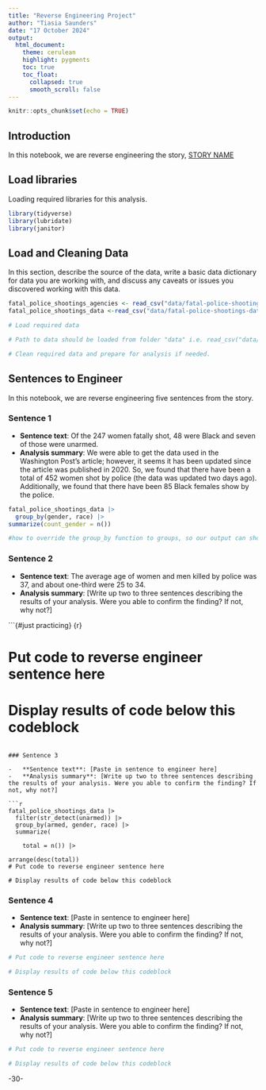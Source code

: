 ```yaml
---
title: "Reverse Engineering Project"
author: "Tiasia Saunders"
date: "17 October 2024"
output:
  html_document:
    theme: cerulean
    highlight: pygments
    toc: true
    toc_float:
      collapsed: true
      smooth_scroll: false
---
```


```r
knitr::opts_chunk$set(echo = TRUE)
```

## Introduction

In this notebook, we are reverse engineering the story, [STORY NAME](STORY%20URL)

## Load libraries

Loading required libraries for this analysis.

```r
library(tidyverse)
library(lubridate)
library(janitor)
```

## Load and Cleaning Data

In this section, describe the source of the data, write a basic data dictionary for data you are working with, and discuss any caveats or issues you discovered working with this data.

```r
fatal_police_shootings_agencies <- read_csv("data/fatal-police-shootings-agencies.csv") 
fatal_police_shootings_data <-read_csv("data/fatal-police-shootings-data.csv") 

# Load required data

# Path to data should be loaded from folder "data" i.e. read_csv("data/name_of_data.csv")

# Clean required data and prepare for analysis if needed. 


```

## Sentences to Engineer

In this notebook, we are reverse engineering five sentences from the story.

### Sentence 1

-   **Sentence text**: Of the 247 women fatally shot, 48 were Black and seven of those were unarmed.
-   **Analysis summary**: We were able to get the data used in the Washington Post's article; however, it seems it has been updated since the article was published in 2020. So, we found that there have been a total of 452 women shot by police (the data was updated two days ago). Additionally, we found that there have been 85 Black females show by the police.

```r
fatal_police_shootings_data |> 
  group_by(gender, race) |> 
summarize(count_gender = n())

#how to override the group_by function to groups, so our output can show on the first table? 

```

### Sentence 2

-   **Sentence text**: The average age of women and men killed by police was 37, and about one-third were 25 to 34.
-   **Analysis summary**: [Write up two to three sentences describing the results of your analysis. Were you able to confirm the finding? If not, why not?]

```{#just practicing}
{r}




# Put code to reverse engineer sentence here

# Display results of code below this codeblock



```

### Sentence 3

-   **Sentence text**: [Paste in sentence to engineer here]
-   **Analysis summary**: [Write up two to three sentences describing the results of your analysis. Were you able to confirm the finding? If not, why not?]

```r
fatal_police_shootings_data |>
  filter(str_detect(unarmed)) |>
  group_by(armed, gender, race) |> 
  summarize(
    
    total = n()) |>

arrange(desc(total))
# Put code to reverse engineer sentence here

# Display results of code below this codeblock

```

### Sentence 4

-   **Sentence text**: [Paste in sentence to engineer here]
-   **Analysis summary**: [Write up two to three sentences describing the results of your analysis. Were you able to confirm the finding? If not, why not?]

```r
# Put code to reverse engineer sentence here

# Display results of code below this codeblock

```

### Sentence 5

-   **Sentence text**: [Paste in sentence to engineer here]
-   **Analysis summary**: [Write up two to three sentences describing the results of your analysis. Were you able to confirm the finding? If not, why not?]

```r
# Put code to reverse engineer sentence here

# Display results of code below this codeblock

```

-30-
